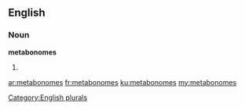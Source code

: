 ==English==

===Noun===
'''metabonomes'''

# {{plural of|[[metabonome]]}}

[[Category:English plurals]]

[[ar:metabonomes]]
[[fr:metabonomes]]
[[ku:metabonomes]]
[[my:metabonomes]]